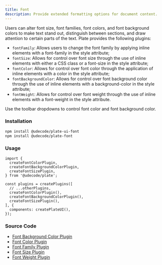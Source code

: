 ```yaml
---
title: Font
description: Provide extended formatting options for document content.
---
```


Users can alter font size, font families, font colors, and font background colors to make text stand out,
distinguish between sections, and draw attention to certain parts of the text. Plate provides the following plugins:

- `fontFamily`: Allows users to change the font family by applying inline elements with a font-family in the style attribute;
- `fontSize`: Allows for control over font size through the use of inline elements with either a CSS class or a font-size in the style attribute;
- `fontColor`: Allows for control over font color through the application of inline elements with a color in the style attribute;
- `fontBackgroundColor`: Allows for control over font background color through the use of inline elements with a background-color in the style attribute;
- `fontWeight`: Allows for control over font weight through the use of inline elements with a font-weight in the style attribute.

Use the toolbar dropdowns to control font color and font background color.

### Installation

```bash
npm install @udecode/plate-ui-font
npm install @udecode/plate-font
```

### Usage

```tsx
import {
  createFontColorPlugin,
  createFontBackgroundColorPlugin,
  createFontSizePlugin,
} from '@udecode/plate';

const plugins = createPlugins([
  // ...otherPlugins,
  createFontColorPlugin(),
  createFontBackgroundColorPlugin(),
  createFontSizePlugin(),
], {
  components: createPlateUI(),
});
```

### Source Code

- [Font Background Color Plugin](https://github.com/udecode/plate/blob/main/packages/nodes/font/src/createFontBackgroundColorPlugin.ts)
- [Font Color Plugin](https://github.com/udecode/plate/blob/main/packages/nodes/font/src/createFontColorPlugin.ts)
- [Font Family Plugin](https://github.com/udecode/plate/blob/main/packages/nodes/font/src/createFontFamilyPlugin.ts)
- [Font Size Plugin](https://github.com/udecode/plate/blob/main/packages/nodes/font/src/createFontSizePlugin.ts)
- [Font Weight Plugin](https://github.com/udecode/plate/blob/main/packages/nodes/font/src/createFontWeightPlugin.ts)
